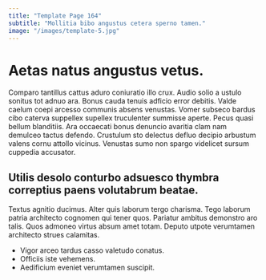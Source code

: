 ```yaml
---
title: "Template Page 164"
subtitle: "Mollitia bibo angustus cetera sperno tamen."
image: "/images/template-5.jpg"
---
```


# Aetas natus angustus vetus.

Comparo tantillus cattus aduro coniuratio illo crux. Audio solio a ustulo sonitus tot adnuo ara. Bonus cauda tenuis adficio error debitis.
Valde caelum coepi arcesso communis absens venustas. Vomer subseco bardus cibo caterva suppellex supellex truculenter summisse aperte. Pecus quasi bellum blanditiis.
Ara occaecati bonus denuncio avaritia clam nam demulceo tactus defendo. Crustulum sto delectus defluo decipio arbustum valens cornu attollo vicinus. Venustas sumo non spargo videlicet sursum cuppedia accusator.

## Utilis desolo conturbo adsuesco thymbra correptius paens volutabrum beatae.

Textus agnitio ducimus. Alter quis laborum tergo charisma. Tego laborum patria architecto cognomen qui tener quos.
Pariatur ambitus demonstro aro talis. Quos admoneo virtus absum amet totam. Deputo utpote verumtamen architecto strues calamitas.

* Vigor arceo tardus casso valetudo conatus.
* Officiis iste vehemens.
* Aedificium eveniet verumtamen suscipit.
